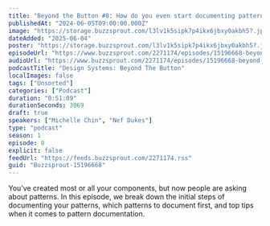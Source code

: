 ```yaml
---
title: "Beyond the Button #8: How do you even start documenting patterns?"
publishedAt: "2024-06-05T09:00:00.000Z"
image: "https://storage.buzzsprout.com/l3lv1k5sipk7p4ikx6jbxy0akbh5?.jpg"
dateAdded: "2025-06-04"
poster: "https://storage.buzzsprout.com/l3lv1k5sipk7p4ikx6jbxy0akbh5?.jpg"
episodeUrl: "https://www.buzzsprout.com/2271174/episodes/15196668-beyond-the-button-8-how-do-you-even-start-documenting-patterns.mp3"
audioUrl: "https://www.buzzsprout.com/2271174/episodes/15196668-beyond-the-button-8-how-do-you-even-start-documenting-patterns.mp3"
podcastTitle: "Design Systems: Beyond The Button"
localImages: false
tags: ["Unsorted"]
categories: ["Podcast"]
duration: "0:51:09"
durationSeconds: 3069
draft: true
speakers: ["Michelle Chin", "Nef Dukes"]
type: "podcast"
season: 1
episode: 8
explicit: false
feedUrl: "https://feeds.buzzsprout.com/2271174.rss"
guid: "Buzzsprout-15196668"
---
```

You’ve created most or all your components, but now people are asking about patterns. In this episode, we break down the initial steps of documenting your patterns, which patterns to document first, and top tips when it comes to pattern documentation.

